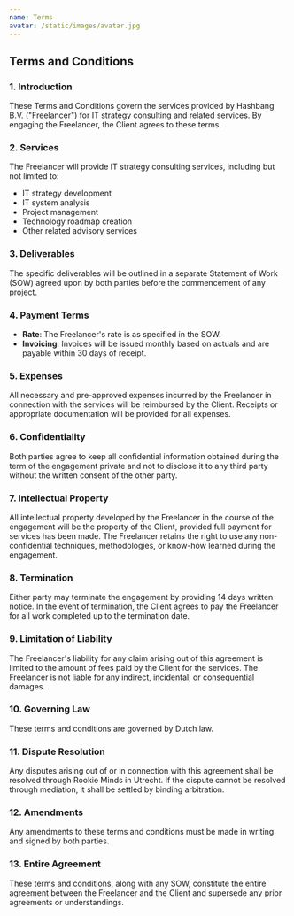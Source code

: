 ```yaml
---
name: Terms
avatar: /static/images/avatar.jpg
---
```

## Terms and Conditions

### 1. Introduction

These Terms and Conditions govern the services provided by Hashbang B.V. ("Freelancer") for IT strategy consulting and related services. By engaging the Freelancer, the Client agrees to these terms.

### 2. Services

The Freelancer will provide IT strategy consulting services, including but not limited to:

- IT strategy development
- IT system analysis
- Project management
- Technology roadmap creation
- Other related advisory services

### 3. Deliverables

The specific deliverables will be outlined in a separate Statement of Work (SOW) agreed upon by both parties before the commencement of any project.

### 4. Payment Terms

- **Rate**: The Freelancer's rate is as specified in the SOW.
- **Invoicing**: Invoices will be issued monthly based on actuals and are payable within 30 days of receipt.

### 5. Expenses

All necessary and pre-approved expenses incurred by the Freelancer in connection with the services will be reimbursed by the Client. Receipts or appropriate documentation will be provided for all expenses.

### 6. Confidentiality

Both parties agree to keep all confidential information obtained during the term of the engagement private and not to disclose it to any third party without the written consent of the other party.

### 7. Intellectual Property

All intellectual property developed by the Freelancer in the course of the engagement will be the property of the Client, provided full payment for services has been made. The Freelancer retains the right to use any non-confidential techniques, methodologies, or know-how learned during the engagement.

### 8. Termination

Either party may terminate the engagement by providing 14 days written notice. In the event of termination, the Client agrees to pay the Freelancer for all work completed up to the termination date.

### 9. Limitation of Liability

The Freelancer's liability for any claim arising out of this agreement is limited to the amount of fees paid by the Client for the services. The Freelancer is not liable for any indirect, incidental, or consequential damages.

### 10. Governing Law

These terms and conditions are governed by Dutch law. 

### 11. Dispute Resolution

Any disputes arising out of or in connection with this agreement shall be resolved through Rookie Minds in Utrecht. If the dispute cannot be resolved through mediation, it shall be settled by binding arbitration.

### 12. Amendments

Any amendments to these terms and conditions must be made in writing and signed by both parties.

### 13. Entire Agreement

These terms and conditions, along with any SOW, constitute the entire agreement between the Freelancer and the Client and supersede any prior agreements or understandings.
